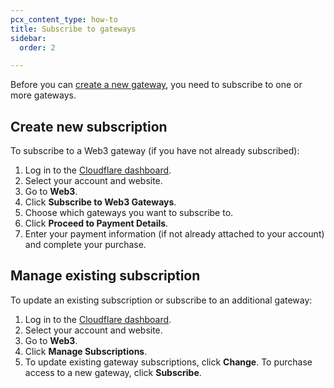 ```yaml
---
pcx_content_type: how-to
title: Subscribe to gateways
sidebar:
  order: 2

---
```



Before you can [create a new gateway](/web3/how-to/manage-gateways/#create-a-gateway), you need to subscribe to one or more gateways.

## Create new subscription

To subscribe to a Web3 gateway (if you have not already subscribed):

1. Log in to the [Cloudflare dashboard](https://dash.cloudflare.com).
2. Select your account and website.
3. Go to **Web3**.
4. Click **Subscribe to Web3 Gateways**.
5. Choose which gateways you want to subscribe to.
6. Click **Proceed to Payment Details**.
7. Enter your payment information (if not already attached to your account) and complete your purchase.

<Render file="non-contract-enablement" product="fundamentals" />

## Manage existing subscription

To update an existing subscription or subscribe to an additional gateway:

1. Log in to the [Cloudflare dashboard](https://dash.cloudflare.com).
2. Select your account and website.
3. Go to **Web3**.
4. Click **Manage Subscriptions**.
5. To update existing gateway subscriptions, click **Change**. To purchase access to a new gateway, click **Subscribe**.
